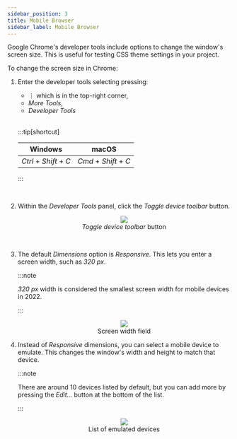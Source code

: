 ```yaml
---
sidebar_position: 3
title: Mobile Browser
sidebar_label: Mobile Browser
---
```


Google Chrome's developer tools include options to change the window's screen size.
This is useful for testing CSS theme settings in your project.

To change the screen size in Chrome:

1.  Enter the developer tools selecting pressing:

    - ⋮ which is in the top-right corner,
    - _More Tools_,
    - _Developer Tools_

    <br/>

    :::tip[shortcut]

    |        Windows         |         macOS         |
    | :--------------------: | :-------------------: |
    | _Ctrl_ + _Shift_ + _C_ | _Cmd_ + _Shift_ + _C_ |

    :::

    <br />

2.  Within the _Developer Tools_ panel, click the _Toggle device toolbar_ button.

    <figure>
      <center>
        <img src="/img/web_development_images/chrome_screensize_markup_1.png" />
        <figcaption>
          <em>Toggle device toolbar</em> button
        </figcaption>
      </center>
    </figure>

    <br />

3.  The default _Dimensions_ option is _Responsive_.
    This lets you enter a screen width, such as _320 px_.

    :::note

    _320 px_ width is considered the smallest screen width for mobile devices in 2022.

    :::

    <figure>
      <center>
        <img src="/img/web_development_images/chrome_screensize_markup_2.png" />
        <figcaption>Screen width field</figcaption>
      </center>
    </figure>

4.  Instead of _Responsive_ dimensions, you can select a mobile device to emulate.
    This changes the window's width and height to match that device.

    :::note

    There are around 10 devices listed by default, but you can add more by pressing the _Edit..._ button at the bottom of the list.

    :::

    <figure>
      <center>
        <img src="/img/web_development_images/chrome_screensize_markup_3.png" />
        <figcaption>List of emulated devices</figcaption>
      </center>
    </figure>
